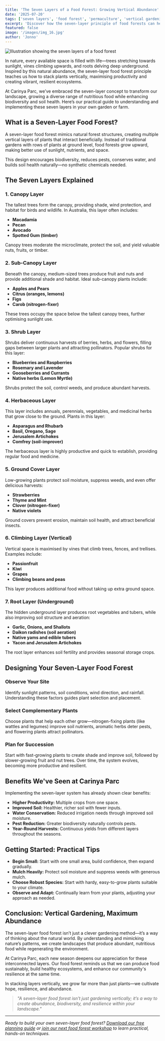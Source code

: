 ```yaml
---
title: 'The Seven Layers of a Food Forest: Growing Vertical Abundance'
date: '2025-07-20'
tags: ['seven layers', 'food forest', 'permaculture', 'vertical gardening', 'sustainability', 'productivity']
excerpt: 'Discover how the seven-layer principle of food forests can help you grow abundant food, maximise space, and create resilient ecosystems in your own backyard.'
featured: false
image: '/images/img_16.jpg'
author: 'Jonno'
---
```



<Image
  src="/images/img_16.jpg"
  alt="Illustration showing the seven layers of a food forest"
  width={800}
  height={500}
/>

In nature, every available space is filled with life—trees stretching towards sunlight, vines climbing upwards, and roots delving deep underground. Inspired by this natural abundance, the seven-layer food forest principle teaches us how to stack plants vertically, maximising productivity and creating vibrant, resilient ecosystems.

At Carinya Parc, we’ve embraced the seven-layer concept to transform our landscape, growing a diverse range of nutritious food while enhancing biodiversity and soil health. Here’s our practical guide to understanding and implementing these seven layers in your own garden or farm.

## What is a Seven-Layer Food Forest?

A seven-layer food forest mimics natural forest structures, creating multiple vertical layers of plants that interact beneficially. Instead of traditional gardens with rows of plants at ground level, food forests grow upward, making better use of sunlight, nutrients, and space.

This design encourages biodiversity, reduces pests, conserves water, and builds soil health naturally—no synthetic chemicals needed.

## The Seven Layers Explained

### **1. Canopy Layer**
The tallest trees form the canopy, providing shade, wind protection, and habitat for birds and wildlife. In Australia, this layer often includes:

- **Macadamia**
- **Pecan**
- **Avocado**
- **Spotted Gum (timber)**

Canopy trees moderate the microclimate, protect the soil, and yield valuable nuts, fruits, or timber.

### **2. Sub-Canopy Layer**
Beneath the canopy, medium-sized trees produce fruit and nuts and provide additional shade and habitat. Ideal sub-canopy plants include:

- **Apples and Pears**
- **Citrus (oranges, lemons)**
- **Figs**
- **Carob (nitrogen-fixer)**

These trees occupy the space below the tallest canopy trees, further optimising sunlight use.

### **3. Shrub Layer**
Shrubs deliver continuous harvests of berries, herbs, and flowers, filling gaps between larger plants and attracting pollinators. Popular shrubs for this layer:

- **Blueberries and Raspberries**
- **Rosemary and Lavender**
- **Gooseberries and Currants**
- **Native herbs (Lemon Myrtle)**

Shrubs protect the soil, control weeds, and produce abundant harvests.

### **4. Herbaceous Layer**
This layer includes annuals, perennials, vegetables, and medicinal herbs that grow close to the ground. Plants in this layer:

- **Asparagus and Rhubarb**
- **Basil, Oregano, Sage**
- **Jerusalem Artichokes**
- **Comfrey (soil-improver)**

The herbaceous layer is highly productive and quick to establish, providing regular food and medicine.

### **5. Ground Cover Layer**
Low-growing plants protect soil moisture, suppress weeds, and even offer delicious harvests:

- **Strawberries**
- **Thyme and Mint**
- **Clover (nitrogen-fixer)**
- **Native violets**

Ground covers prevent erosion, maintain soil health, and attract beneficial insects.

### **6. Climbing Layer (Vertical)**
Vertical space is maximised by vines that climb trees, fences, and trellises. Examples include:

- **Passionfruit**
- **Kiwi**
- **Grapes**
- **Climbing beans and peas**

This layer produces additional food without taking up extra ground space.

### **7. Root Layer (Underground)**
The hidden underground layer produces root vegetables and tubers, while also improving soil structure and aeration:

- **Garlic, Onions, and Shallots**
- **Daikon radishes (soil aeration)**
- **Native yams and edible tubers**
- **Yacon and Jerusalem Artichokes**

The root layer enhances soil fertility and provides seasonal storage crops.

## Designing Your Seven-Layer Food Forest

### **Observe Your Site**
Identify sunlight patterns, soil conditions, wind direction, and rainfall. Understanding these factors guides plant selection and placement.

### **Select Complementary Plants**
Choose plants that help each other grow—nitrogen-fixing plants (like wattles and legumes) improve soil nutrients, aromatic herbs deter pests, and flowering plants attract pollinators.

### **Plan for Succession**
Start with fast-growing plants to create shade and improve soil, followed by slower-growing fruit and nut trees. Over time, the system evolves, becoming more productive and resilient.

## Benefits We've Seen at Carinya Parc

Implementing the seven-layer system has already shown clear benefits:

- **Higher Productivity:** Multiple crops from one space.
- **Improved Soil:** Healthier, richer soil with fewer inputs.
- **Water Conservation:** Reduced irrigation needs through improved soil moisture.
- **Pest Reduction:** Greater biodiversity naturally controls pests.
- **Year-Round Harvests:** Continuous yields from different layers throughout the seasons.

## Getting Started: Practical Tips

- **Begin Small:** Start with one small area, build confidence, then expand gradually.
- **Mulch Heavily:** Protect soil moisture and suppress weeds with generous mulch.
- **Choose Robust Species:** Start with hardy, easy-to-grow plants suitable to your climate.
- **Observe and Adapt:** Continually learn from your plants, adjusting your approach as needed.

## Conclusion: Vertical Gardening, Maximum Abundance

The seven-layer food forest isn’t just a clever gardening method—it’s a way of thinking about the natural world. By understanding and mimicking nature’s patterns, we create landscapes that produce abundant, nutritious food while regenerating the environment.

At Carinya Parc, each new season deepens our appreciation for these interconnected layers. Our food forest reminds us that we can produce food sustainably, build healthy ecosystems, and enhance our community's resilience at the same time.

In stacking layers vertically, we grow far more than just plants—we cultivate hope, resilience, and abundance.

> *"A seven-layer food forest isn’t just gardening vertically; it’s a way to create abundance, biodiversity, and resilience within your landscape."*

---

*Ready to build your own seven-layer food forest? [Download our free planning guide](/resources) or [join our next food forest workshop](/get-involved) to learn practical, hands-on techniques.*
